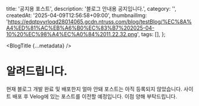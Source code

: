   title: '공지용 포스트',
  description: '블로그 안내용 공지입니다.',
  category: '',
  createdAt: '2025-04-09T12:56:58+09:00',
  thumbnailImg:
    'https://edqtpvyrloqd28014065.gcdn.ntruss.com/blog/testBlog/%EC%8A%A4%ED%81%AC%EB%A6%B0%EC%83%B7%202025-04-10%20%EC%98%A4%EC%A0%84%2011.22.32.png',
  tags: [],
};

<BlogTitle {...metadata} />

# 알려드립니다.

현재 블로그 개발 완료 및 배포한지 얼마 안돼 포스트는 아직 등록되지 않았습니다. 사이트 배포 후 Velog에 있는 포스트를 이전할 예정입니다. 이점 양해 부탁드립니다.

